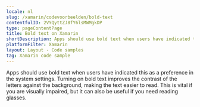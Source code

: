```yaml
---
locale: nl
slug: /xamarin/codevoorbeelden/bold-text
contentfulID: 2VYQyttZJ8fY6lsMWMgkDP
type: pageContentPage
title: Bold text on Xamarin
shortDescription: Apps should use bold text when users have indicated this as a preference in the system settings.
platformFilter: Xamarin
layout: Layout - Code samples
tag: Xamarin code sample
---
```


Apps should use bold text when users have indicated this as a preference in the system settings. Turning on bold text improves the contrast of the letters against the background, making the text easier to read. This is vital if you are visually impaired, but it can also be useful if you need reading glasses.

<CodeSample id="text-bold" locale="nl" platform="xamarin"/>